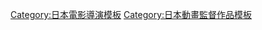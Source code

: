 {{Navbox
|name= 辻初樹執導作品
|title= [[辻初樹|-{辻}-初樹]]執導作品
|listclass = hlist hlist-hyphen
|group1 = 電視動畫
|list1={{Navbox|child
|group1 = 1990年代
|list1 = 
* [[百變小姬子|-{zh-cn:缎带魔法少女;zh-tw:緞帶魔法姬;zh-hk:百變小姬子;}-]]（1992年－1993年）
* [[小紅帽恰恰|-{zh-cn:小红帽恰恰;zh-tw:小紅帽恰恰;zh-hk:紅頭巾CHA CHA;}-]]（1994年－1995年）
|group2 = 2000年代
|list2 = 
* [[遊戲王GX|遊☆戲☆王 怪獸之決鬥GX]]（2004年－2008年）
* [[卡片鬥士翔]]（2008年－2009年）
|group3 = 2010年代
|list3 = 
* [[卡片戰鬥先導者|卡片鬥爭!! 先導者]]系列（2011年－2014年）
* [[麵包與和平！]]（2016年）
* {{link-ja|魯邦三世：過去的監獄|ルパン三世 プリズン・オブ・ザ・パスト}}（2019年）
}}
|group2 = OVA
|list2 =
* {{link-ja|夢幻紳士|夢幻紳士|夢幻紳士 冒險活劇篇}}（1987年）
* [[小紅帽恰恰]]（1995年－1996年）
|group3 = 電影動畫
|list3 = 
* [[浪客劍心 (動畫)|浪客劍心：給維新志士的安魂曲]]（1997年）
* [[遊戲王－怪獸之決鬥 光之金字塔|遊☆戲☆王 怪獸之決鬥：光之金字塔]]（2004年）
|group4 = 網路動畫
|list4 = 
* {{link-ja|超游世界|超游世界}}（2017年）
|below=
}}
<noinclude>
{{DEFAULTSORT:Tsuji Hatsuki}}
[[Category:日本電影導演模板]]
[[Category:日本動畫監督作品模板]]
</noinclude>